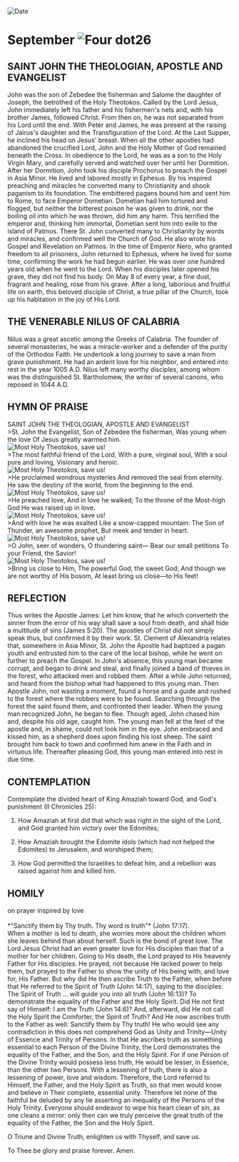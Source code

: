 
<RunningHead />
<Image src="/title-imprint.png" height={68} width={50} alt="Date" className="title-imprint"/>

# <div id="date">September <Image className="four-dot" src="/four-dot.png" height={15} width={15} alt="Four dot" />26</div>

## SAINT JOHN THE THEOLOGIAN, APOSTLE AND EVANGELIST

John was the son of Zebedee the fisherman and Salome the daughter of Joseph, the betrothed of the Holy Theotokos. Called by the Lord Jesus, John immediately left his father and his fishermen's nets and, with his brother James, followed Christ. From then on, he was not separated from his Lord until the end. With Peter and James, he was present at the raising of Jairus's daughter and the Transfiguration of the Lord. At the Last Supper, he inclined his head on Jesus' breast. When all the other apostles had abandoned the crucified Lord, John and the Holy Mother of God remained beneath the Cross. In obedience to the Lord, he was as a son to the Holy Virgin Mary, and carefully served and watched over her until her Dormition. After her Dormition, John took his disciple Prochorus to preach the Gospel in Asia Minor. He lived and labored mostly in Ephesus. By his inspired preaching and miracles he converted many to Christianity and shook paganism to its foundation. The embittered pagans bound him and sent him to Rome, to face Emperor Dometian. Dometian had him tortured and flogged, but neither the bitterest poison he was given to drink, nor the boiling oil into which he was thrown, did him any harm. This terrified the emperor and, thinking him immortal, Dometian sent him into exile to the island of Patmos. There St. John converted many to Christianity by words and miracles, and confirmed well the Church of God. He also wrote his Gospel and Revelation on Patmos. In the time of Emperor Nero, who granted freedom to all prisoners, John returned to Ephesus, where he lived for some time, confirming the work he had begun earlier. He was over one hundred years old when he went to the Lord. When his disciples later opened his grave, they did not find his body. On May 8 of every year, a fine dust, fragrant and healing, rose from his grave. After a long, laborious and fruitful life on earth, this beloved disciple of Christ, a true pillar of the Church, took up his habitation in the joy of His Lord.

## THE VENERABLE NILUS OF CALABRIA

Nilus was a great ascetic among the Greeks of Calabria. The founder of several monasteries, he was a miracle-worker and a defender of the purity of the Orthodox Faith. He undertook a long journey to save a man from grave punishment. He had an ardent love for his neighbor, and entered into rest in the year 1005 A.D. Nilus left many worthy disciples, among whom was the distinguished St. Bartholomew, the writer of several canons, who reposed in 1044 A.D.


## HYMN OF PRAISE
<div style={{textAlign:'center', color:'crimson', fontWeight:'bold'}}>
SAINT JOHN THE THEOLOGIAN, APOSTLE AND EVANGELIST
</div>
>St. John the Evangelist,  
Son of Zebedee the fisherman,  
Was young when the love  
Of Jesus greatly warmed him.  
<div style={{marginLeft: '10rem', marginTop:'1rem', maxWidth: '2rem'}}><Image className="four-dot" src="/four-dot.png" height={15} width={15} alt="Most Holy Theotokos, save us!" /></div>
>The most faithful friend of the Lord,  
With a pure, virginal soul,  
With a soul pure and loving,  
Visionary and heroic.  
<div style={{marginLeft: '10rem', marginTop:'1rem', maxWidth: '2rem'}}><Image className="four-dot" src="/four-dot.png" height={15} width={15} alt="Most Holy Theotokos, save us!" /></div>
>He proclaimed wondrous mysteries  
And removed the seal from eternity.  
He saw the destiny of the world,   
from the beginning to the end.  
<div style={{marginLeft: '10rem', marginTop:'1rem', maxWidth: '2rem'}}><Image className="four-dot" src="/four-dot.png" height={15} width={15} alt="Most Holy Theotokos, save us!" /></div>
>He preached love,  
And in love he walked;  
To the throne of the Most-high God  
He was raised up in love.  
<div style={{marginLeft: '10rem', marginTop:'1rem', maxWidth: '2rem'}}><Image className="four-dot" src="/four-dot.png" height={15} width={15} alt="Most Holy Theotokos, save us!" /></div>
>And with love he was exalted  
Like a snow-capped mountain:  
The Son of Thunder, an awesome prophet,  
But meek and tender in heart.  
<div style={{marginLeft: '10rem', marginTop:'1rem', maxWidth: '2rem'}}><Image className="four-dot" src="/four-dot.png" height={15} width={15} alt="Most Holy Theotokos, save us!" /></div>
>O John, seer of wonders,  
O thundering saint—  
Bear our small petitions  
To your Friend, the Savior!  
<div style={{marginLeft: '10rem', marginTop:'1rem', maxWidth: '2rem'}}><Image className="four-dot" src="/four-dot.png" height={15} width={15} alt="Most Holy Theotokos, save us!" /></div>
>Bring us close to Him,  
The powerful God, the sweet God;  
And though we are not worthy of His bosom,  
At least bring us close—to His feet!  


## REFLECTION

Thus writes the Apostle James: Let him know, that he which converteth the sinner from the error of his way shall save a soul from death, and shall hide a multitude of sins (James 5:20). The apostles of Christ did not simply speak thus, but confirmed it by their work. St. Clement of Alexandria relates that, somewhere in Asia Minor, St. John the Apostle had baptized a pagan youth and entrusted him to the care of the local bishop, while he went on further to preach the Gospel. In John's absence, this young man became corrupt, and began to drink and steal, and finally joined a band of thieves in the forest, who attacked men and robbed them. After a while John returned, and heard from the bishop what had happened to this young man. Then Apostle John, not wasting a moment, found a horse and a guide and rushed to the forest where the robbers were to be found. Searching through the forest the saint found them, and confronted their leader. When the young man recognized John, he began to flee. Though aged, John chased him and, despite his old age, caught him. The young man fell at the feet of the apostle and, in shame, could not look him in the eye. John embraced and kissed him, as a shepherd does upon finding his lost sheep. The saint brought him back to town and confirmed him anew in the Faith and in virtuous life. Thereafter pleasing God, this young man entered into rest in due time.


## CONTEMPLATION

Contemplate the divided heart of King Amaziah toward God, and God's punishment (II Chronicles 25):

1. How Amaziah at first did that which was right in the sight of the Lord, and God granted him victory over the Edomites;

2. How Amaziah brought the Edomite idols (which had not helped the Edomites) to Jerusalem, and worshiped them;

3. How God permitted the Israelites to defeat him, and a rebellion was raised against him and killed him.


## HOMILY
<div style={{textAlign:'center', color:'crimson', fontWeight:'bold'}}>
on prayer inspired by love
</div>
<br />
<div style={{textAlign:'right'}}>
*"Sanctify them by Thy truth. Thy word is truth"* (John 17:17).
</div>
When a mother is led to death, she worries more about the children whom she leaves behind than about herself. Such is the bond of great love. The Lord Jesus Christ had an even greater love for His disciples than that of a mother for her children. Going to His death, the Lord prayed to His heavenly Father for His disciples. He prayed, not because He lacked power to help them, but prayed to the Father to show the unity of His being with, and love for, His Father. But why did He then ascribe Truth to the Father, when before that He referred to the Spirit of Truth (John 14:17), saying to the disciples: The Spirit of Truth … will guide you into all truth (John 16:13)? To demonstrate the equality of the Father and the Holy Spirit. Did He not first say of Himself: I am the Truth (John 14:6)? And, afterward, did He not call the Holy Spirit the Comforter, the Spirit of Truth? And He now ascribes truth to the Father as well: Sanctify them by Thy truth! He who would see any contradiction in this does not comprehend God as Unity and Trinity—Unity of Essence and Trinity of Persons. In that He ascribes truth as something essential to each Person of the Divine Trinity, the Lord demonstrates the equality of the Father, and the Son, and the Holy Spirit. For if one Person of the Divine Trinity would possess less truth, He would be lesser, in Essence, than the other two Persons. With a lessening of truth, there is also a lessening of power, love and wisdom. Therefore, the Lord referred to Himself, the Father, and the Holy Spirit as Truth, so that men would know and believe in Their complete, essential unity. Therefore let none of the faithful be deluded by any lie asserting an inequality of the Persons of the Holy Trinity. Everyone should endeavor to wipe his heart clean of sin, as one cleans a mirror: only then can we truly perceive the great truth of the equality of the Father, the Son and the Holy Spirit.

O Triune and Divine Truth, enlighten us with Thyself, and save us.

To Thee be glory and praise forever. Amen.